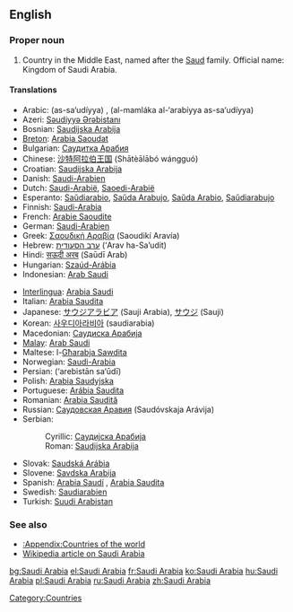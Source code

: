 ==English==

===Proper noun===
{{en-proper noun|sg=[[Saudi]] [[Arabia]]}}

# Country in the Middle East, named after the [[Saud]] family. Official name: Kingdom of Saudi Arabia.

====Translations====
{{top}}
*Arabic: {{ARchar|[[السعودية]]}} (as-sa‘udíyya) {{f}}, {{ARchar|[[المملكة العربية السعودية]]}} (al-mamláka al-‘arabíyya as-sa‘udíyya) {{f}}
*Azeri: [[Səudiyyə Ərəbistanı]]
*Bosnian: [[Saudijska Arabija#Bosnian|Saudijska Arabija]] {{f}}
*[[Breton]]: [[Arabia Saoudat]]
*Bulgarian: [[Саудитка Арабия]] {{f}}
*Chinese: [[沙特阿拉伯王国]] (Shātèālābó wángguó)
*Croatian: [[Saudijska Arabija#Croatian|Saudijska Arabija]] {{f}}
*Danish: [[Saudi-Arabien]]
*Dutch: [[Saudi-Arabië]], [[Saoedi-Arabië]]
*Esperanto: [[Saŭdiarabio]], [[Saŭda Arabujo]], [[Saŭda Arabio]], [[Saŭdiarabujo]]
*Finnish: [[Saudi-Arabia]]
*French: [[Arabie Saoudite]] {{f}}
*German: [[Saudi-Arabien]] {{n}}
*Greek: [[Σαουδική Αραβία]] (Saoudikí Aravía) {{f}}
*Hebrew: [[ערב הסעודית]] (‘Arav ha-Sa’udit)
*Hindi: [[सऊदी अरब]] (Saūdī Arab)
*Hungarian: [[Szaúd-Arábia]]
*Indonesian: [[Arab Saudi]]
{{mid}}
*[[Interlingua]]: [[Arabia Saudi]]
*Italian: [[Arabia Saudita]] {{f}}
*Japanese: [[サウジアラビア]] (Sauji Arabia), [[サウジ]] (Sauji)
*Korean: [[사우디아라비아]] (saudiarabia)
*Macedonian: [[Саудиска Арабија]] {{f}}
*[[Malay]]: [[Arab Saudi]]
*Maltese: l-[[Għarabja Sawdita]]
*Norwegian: [[Saudi-Arabia]]
*Persian: {{FAchar|[[عربستان سعودی]]}} (‘arebistān sa‘ūdī)
*Polish: [[Arabia Saudyjska]]
*Portuguese: [[Arábia Saudita]] {{f}} 
*Romanian: [[Arabia Saudită]] {{f}}
*Russian: [[Саудовская Аравия]] (Saudóvskaja Arávija) {{f}}
*Serbian:
*:Cyrillic: [[Саудијска Арабија]] {{f}}
*:Roman: [[Saudijska Arabija#Serbian|Saudijska Arabija]] {{f}}
*Slovak: [[Saudská Arábia]] {{f}}
*Slovene: [[Savdska Arabija]] {{f}}
*Spanish: [[Arabia Saudí]] {{f}}, [[Arabia Saudita]] {{f}}
*Swedish: [[Saudiarabien]]
*Turkish: [[Suudi Arabistan]]
{{bottom}}

===See also===
*[[:Appendix:Countries of the world]]
*[[w:Saudi Arabia|Wikipedia article on Saudi Arabia]]

[[Category:Countries]]

[[bg:Saudi Arabia]]
[[el:Saudi Arabia]]
[[fr:Saudi Arabia]]
[[ko:Saudi Arabia]]
[[hu:Saudi Arabia]]
[[pl:Saudi Arabia]]
[[ru:Saudi Arabia]]
[[zh:Saudi Arabia]]